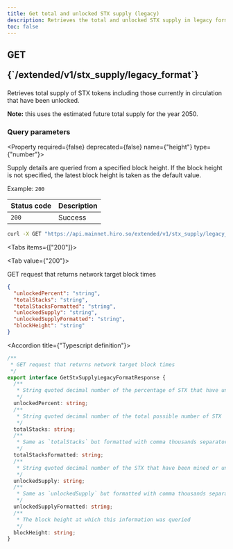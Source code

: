 ```yaml
---
title: Get total and unlocked STX supply (legacy)
description: Retrieves the total and unlocked STX supply in legacy format 1.0 API.
toc: false
---
```



<Root>

<API>

<div className='flex-1'>

<h2 className="not-prose mb-2 inline-flex items-center gap-3 font-mono">
  <div className="rounded-lg border px-1 py-0.5 text-xs font-medium border-green-400/50 bg-green-400/20 text-green-600 dark:text-green-400">
    GET
  </div>
  <p className="text-xs break-words overflow-hidden w-[95%]">{`/extended/v1/stx_supply/legacy_format`}</p>
</h2>

Retrieves total supply of STX tokens including those currently in circulation that have been unlocked.

**Note:** this uses the estimated future total supply for the year 2050.


### Query parameters

<Property required={false} deprecated={false} name={"height"} type={"number"}>

Supply details are queried from a specified block height. If the block height is not specified, the latest block height is taken as the default value.

<span>Example:  `200`</span>

</Property>

| Status code | Description |
|:------------|:------------|
| `200`       | Success     |

</div>

<APIExample>

```bash title="Terminal"
curl -X GET "https://api.mainnet.hiro.so/extended/v1/stx_supply/legacy_format"
```

<Tabs items={["200"]}>

<Tab value={"200"}>

GET request that returns network target block times

```json title="Example Response"
{
  "unlockedPercent": "string",
  "totalStacks": "string",
  "totalStacksFormatted": "string",
  "unlockedSupply": "string",
  "unlockedSupplyFormatted": "string",
  "blockHeight": "string"
}
```

<Accordions>

<Accordion title={"Typescript definition"}>

```ts
/**
 * GET request that returns network target block times
 */
export interface GetStxSupplyLegacyFormatResponse {
  /**
   * String quoted decimal number of the percentage of STX that have unlocked
   */
  unlockedPercent: string;
  /**
   * String quoted decimal number of the total possible number of STX
   */
  totalStacks: string;
  /**
   * Same as `totalStacks` but formatted with comma thousands separators
   */
  totalStacksFormatted: string;
  /**
   * String quoted decimal number of the STX that have been mined or unlocked
   */
  unlockedSupply: string;
  /**
   * Same as `unlockedSupply` but formatted with comma thousands separators
   */
  unlockedSupplyFormatted: string;
  /**
   * The block height at which this information was queried
   */
  blockHeight: string;
}

```

</Accordion>

</Accordions>

</Tab>

</Tabs>

</APIExample>

</API>

</Root>
